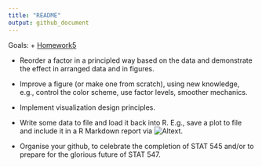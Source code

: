 ```yaml
---
title: "README"
output: github_document
---
```

Goals:
+ [Homework5](http://stat545.com/hw05_factor-figure-boss-repo-hygiene.html)

+ Reorder a factor in a principled way based on the data and demonstrate the effect in arranged data and in figures.

+ Improve a figure (or make one from scratch), using new knowledge, e.g., control the color scheme, use factor levels, smoother mechanics.
+ Implement visualization design principles.

+ Write some data to file and load it back into R. E.g., save a plot to file and include it in a R Markdown report via ![Altext](/path/to/img.png).

+ Organise your github, to celebrate the completion of STAT 545 and/or to prepare for the glorious future of STAT 547.

